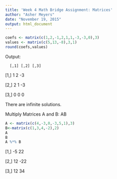 ```yaml
---
title: 'Week 4 Math Bridge Assignment: Matrices'
author: "Asher Meyers"
date: "November 19, 2015"
output: html_document
---
```


```r
coefs <- matrix(c(1,2,-1,2,1,1,-3,-3,0),3)
values <- matrix(c(5,13,-8),3,1)
round(coefs,values)
```
 Output:
 
      [,1] [,2] [,3]
[1,]    1    2   -3

[2,]    2    1   -3

[3,]    0    0    0

There are infinite solutions.

Multiply Matrices A and B: AB

```r
A <- matrix(c(4,-3,0,-3,5,1),3)
B<-matrix(c(1,3,4,-2),2)
A
B
A %*% B
```


[1,]   -5   22

[2,]   12  -22

[3,]   12   34
